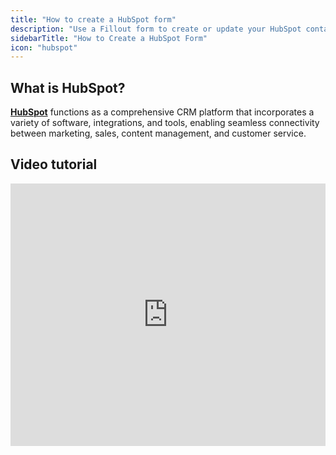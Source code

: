 ```yaml
---
title: "How to create a HubSpot form"
description: "Use a Fillout form to create or update your HubSpot contacts. Embed your forms or share them anywhere."
sidebarTitle: "How to Create a HubSpot Form"
icon: "hubspot"
---
```


## What is HubSpot?

[**HubSpot**](https://www.hubspot.com/) functions as a comprehensive CRM platform that incorporates a variety of software, integrations, and tools, enabling seamless connectivity between marketing, sales, content management, and customer service.

## Video tutorial

<Frame>
  <iframe class="notion-asset-object-fit" src="https://www.youtube.com/embed/V6ZIKISqmHk?feature=shared" title="iframe video" frameborder="0" allowfullscreen loading="lazy" scrolling="auto" width="100%" height="420" />
</Frame>

## How it works

### 1. Create your form in Fillout

In your [Fillout](https://build.fillout.com/home) dashboard, click `+ Make a Fillout` followed by `Connect` and choose HubSpot.

<Frame style={{ width: '576px', height: '314px' }}>
  ![Screenshot of the Fillout form creation page](/images/image1.png)
</Frame>

Choose your theme (don’t worry, you can always change this later). Then, choose a **HubSpot** **account** to connect your contacts table to Fillout.

<Note>
  **Troubleshooting:** Unable to connect? Try ensuring that you’re logged into your HubSpot account before connecting, and try again. Contact [support@fillout.com](mailto:support@fillout.com) for help.
</Note>

### 2. Map your questions

Fillout will pull your questions (and answer options, when present) directly from your HubSpot table. Your `HubSpot properties` will now appear in the left sidebar of your Fillout form editor. Simply drag & drop to start building your form.

<Frame>
  ![Screenshot of the Fillout form creation page](/images/Screenshot2025-02-12at2.54.18PM.png)
</Frame>

To connect a new question or field to your HubSpot contacts, or check an existing connection, click the `settings icon` to open the right sidebar. Click **Connected** to view the **Property to connect to**.

Custom properties created in HubSpot should be marked to **Use in forms, and bots**, to use in Fillout forms.

<Tip>
  **Tip:** To update your Fillout form with changes from your HubSpot contacts table, click the Refresh HubSpot Connection icon 🔄 or refresh the page.
</Tip>

### 3. Publish & Share

Once you’ve finished creating your form, you’re ready to go\! Simply `Publish` and share. Form responses will now automatically populate inside your HubSpot table. You can [share the link directly, or embed the form on your site](/sharing).

<Check>
  **Good to know:** Fillout has many powerful features like [**branching**](/page-logic) and [conditional hide/appear logic](/conditional-hiding). No matter how complex your needs are, there’s a way to build it in Fillout.
</Check>

## Update existing contacts

Existing contacts will automatically be updated if the form is re-submitted with the same email as an existing contact in your HubSpot CRM.

<Check>
  **Good to know**: You can pre-fill your form if you already know information about your existing contact. For more info, see this [help article](/prefill-fields).
</Check>

## Specify a condition

You can run your integration only when a specific condition is met. Check out this [guide](/conditional-integration).

## Removing HubSpot integration

Go to the homepage and click your **account name** in the lower left corner followed by `Integrations`. Hover over HubSpot connection and click `⋮` or the vertical ellipsis to `Delete` it.

<Frame style={{ width: '624px', height: '301px' }}>
  ![Screenshot of the Fillout form creation page](/images/Screenshot2025-02-12at3.02.53PM.png)
</Frame>

In HubSpot, you can remove the Fillout connection from the [connected apps settings](https://knowledge.hubspot.com/integrations/connect-apps-to-hubspot). This won't affect your HubSpot data or Fillout submissions, and you can reconnect anytime from the `Integrate` tab.

## HubSpot specific guide

<CardGroup cols={3}>
  <Card title="Make new companies and deals in HubSpot" icon="handshake" iconType="regular" color="#FFC738" href="/HubSpot-companies-deals">
    Add new company records and set up your deals pipeline.
  </Card>
</CardGroup>
